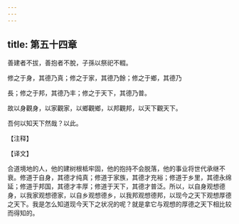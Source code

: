 ```yaml
---
---
---
```

title: 第五十四章
---

善建者不拔，善抱者不脫，子孫以祭祀不輟。

修之于身，其德乃真；修之于家，其德乃餘；修之于鄉，其德乃

長；修之于邦，其德乃丰；修之于天下，其德乃普。

故以身觀身，以家觀家，以鄉觀鄉，以邦觀邦，以天下觀天下。

吾何以知天下然哉？以此。

【注释】

【译文】

合道境地的人，他的建树根柢牢固，他的抱持不会脱落，他的事业将世代承继不衰。修道于自身，其德才纯真；修道于家族，其德才充裕；修道于乡里，其德永绵延；修道于邦国，其德才丰厚；修道于天下，其德才普泛。所以，以自身观想德身，以我家观想德家，以自乡观想德乡，以我邦观想德邦，以现今之天下观想厚德之天下。我是怎么知道现今天下之状况的呢？就是拿它与观想的厚德之天下相比较而得知的。